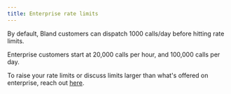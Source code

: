 ```yaml
---
title: Enterprise rate limits
---
```



By default, Bland customers can dispatch 1000 calls/day before hitting rate limits.

Enterprise customers start at 20,000 calls per hour, and 100,000 calls per day.

To raise your rate limits or discuss limits larger than what's offered on enterprise, reach out <a href="https://forms.default.com/361589">here</a>.

